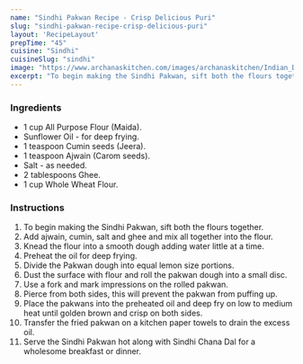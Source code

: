 ---
name: "Sindhi Pakwan Recipe - Crisp Delicious Puri"
slug: "sindhi-pakwan-recipe-crisp-delicious-puri"
layout: 'RecipeLayout'
prepTime: "45"
cuisine: "Sindhi"
cuisineSlug: "sindhi"
image: "https://www.archanaskitchen.com/images/archanaskitchen/Indian_Dal_Khadi_Curry/Sindhi_Pakwan_Recipe_Served_With_Sindhi_Dal_Dal_Pakwan-1.jpg"
excerpt: "To begin making the Sindhi Pakwan, sift both the flours together"
---

### Ingredients

- 1 cup All Purpose Flour (Maida).
- Sunflower Oil - for deep frying.
- 1 teaspoon Cumin seeds (Jeera).
- 1 teaspoon Ajwain (Carom seeds).
- Salt - as needed.
- 2 tablespoons Ghee.
- 1 cup Whole Wheat Flour.

### Instructions

1. To begin making the Sindhi Pakwan, sift both the flours together.
1. Add ajwain, cumin, salt and ghee and mix all together into the flour.
1. Knead the flour into a smooth dough adding water little at a time.
1. Preheat the oil for deep frying.
1. Divide the Pakwan dough into equal lemon size portions.
1. Dust the surface with flour and roll the pakwan dough into a small disc.
1. Use a fork and mark impressions on the rolled pakwan.
1. Pierce from both sides, this will prevent the pakwan from puffing up.
1. Place the pakwans into the preheated oil and deep fry on low to medium heat until golden brown and crisp on both sides.
1. Transfer the fried pakwan on a kitchen paper towels to drain the excess oil.
1. Serve the Sindhi Pakwan hot along with Sindhi Chana Dal for a wholesome breakfast or dinner.
